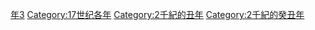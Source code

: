 {{Catnav|頁面分類|历史|歷史時代|年|17世纪各年}}
{{Commons category|1673}}

[[Category:1670年代|年3]]
[[Category:17世纪各年|Category:17世纪各年]]
[[Category:2千紀的丑年|Category:2千紀的丑年]]
[[Category:2千紀的癸丑年|Category:2千紀的癸丑年]]